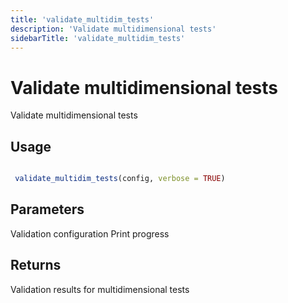 ```yaml
---
title: 'validate_multidim_tests'
description: 'Validate multidimensional tests'
sidebarTitle: 'validate_multidim_tests'
---
```


# Validate multidimensional tests


 Validate multidimensional tests


## Usage

```r

 validate_multidim_tests(config, verbose = TRUE)

```

## Parameters

<ParamField body="config" type="any">
  Validation configuration
</ParamField>
<ParamField body="verbose" type="any">
  Print progress
</ParamField>

## Returns


 Validation results for multidimensional tests
